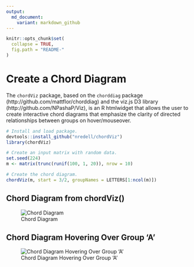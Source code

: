 ---
output:
  md_document:
    variant: markdown_github
---

```{r, echo = FALSE}
knitr::opts_chunk$set(
  collapse = TRUE,
  fig.path = "README-"
)
```

# Create a Chord Diagram

The `chordViz` package, based on the `chorddiag` package (http://github.com/mattflor/chorddiag) and
the viz.js D3 library (http://github.com/NPashaP/Viz), is an R htmlwidget that allows the user to create
interactive chord diagrams that emphasize the clarity of directed relationships
between groups on hover/mouseover.

```{r}
# Install and load package.
devtools::install_github("nredell/chordViz")
library(chordViz)

# Create an input matrix with random data.
set.seed(224)
m <- matrix(trunc(runif(100, 1, 20)), nrow = 10)

# Create the chord diagram.
chordViz(m, start = 3/2, groupNames = LETTERS[1:ncol(m)])
```

## Chord Diagram from chordViz()

![Chord Diagram](images/chordViz_1.png)

## Chord Diagram Hovering Over Group 'A'

![Chord Diagram Hovering Over Group 'A'](images/chordViz_2.png)
